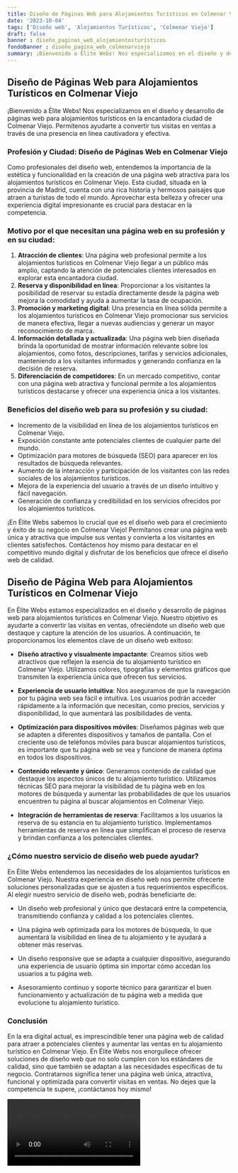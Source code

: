 ```yaml
---
title: Diseño de Páginas Web para Alojamientos Turísticos en Colmenar Viejo
date: '2023-10-04'
tags: ['Diseño web', 'Alojamientos Turísticos', 'Colmenar Viejo']
draft: false
banner : diseño_paginas_web_alojamientosturísticos
fondoBanner : diseño_pagina_web_colmenarviejo
summary: ¡Bienvenido a Élite Webs! Nos especializamos en el diseño y desarrollo de páginas web para alojamientos turísticos en la encantadora ciudad de Colmenar Viejo. Permítenos ayudarte a convertir tus visitas en ventas a través de una presencia en línea cautivadora y efectiva.
---
```


## **Diseño de Páginas Web para Alojamientos Turísticos en Colmenar Viejo**

¡Bienvenido a Élite Webs! Nos especializamos en el diseño y desarrollo de páginas web para alojamientos turísticos en la encantadora ciudad de Colmenar Viejo. Permítenos ayudarte a convertir tus visitas en ventas a través de una presencia en línea cautivadora y efectiva.

### **Profesión y Ciudad: Diseño de Páginas Web en Colmenar Viejo**

Como profesionales del diseño web, entendemos la importancia de la estética y funcionalidad en la creación de una página web atractiva para los alojamientos turísticos en Colmenar Viejo. Esta ciudad, situada en la provincia de Madrid, cuenta con una rica historia y hermosos paisajes que atraen a turistas de todo el mundo. Aprovechar esta belleza y ofrecer una experiencia digital impresionante es crucial para destacar en la competencia.

### **Motivo por el que necesitan una página web en su profesión y en su ciudad:**

1. **Atracción de clientes**: Una página web profesional permite a los alojamientos turísticos en Colmenar Viejo llegar a un público más amplio, captando la atención de potenciales clientes interesados en explorar esta encantadora ciudad.
2. **Reserva y disponibilidad en línea**: Proporcionar a los visitantes la posibilidad de reservar su estadía directamente desde la página web mejora la comodidad y ayuda a aumentar la tasa de ocupación.
3. **Promoción y marketing digital**: Una presencia en línea sólida permite a los alojamientos turísticos en Colmenar Viejo promocionar sus servicios de manera efectiva, llegar a nuevas audiencias y generar un mayor reconocimiento de marca.
4. **Información detallada y actualizada**: Una página web bien diseñada brinda la oportunidad de mostrar información relevante sobre los alojamientos, como fotos, descripciones, tarifas y servicios adicionales, manteniendo a los visitantes informados y generando confianza en la decisión de reserva.
5. **Diferenciación de competidores**: En un mercado competitivo, contar con una página web atractiva y funcional permite a los alojamientos turísticos destacarse y ofrecer una experiencia única a los visitantes.

### **Beneficios del diseño web para su profesión y su ciudad:**

- Incremento de la visibilidad en línea de los alojamientos turísticos en Colmenar Viejo.
- Exposición constante ante potenciales clientes de cualquier parte del mundo.
- Optimización para motores de búsqueda (SEO) para aparecer en los resultados de búsqueda relevantes.
- Aumento de la interacción y participación de los visitantes con las redes sociales de los alojamientos turísticos.
- Mejora de la experiencia del usuario a través de un diseño intuitivo y fácil navegación.
- Generación de confianza y credibilidad en los servicios ofrecidos por los alojamientos turísticos.

¡En Élite Webs sabemos lo crucial que es el diseño web para el crecimiento y éxito de su negocio en Colmenar Viejo! Permítanos crear una página web única y atractiva que impulse sus ventas y convierta a los visitantes en clientes satisfechos. Contáctenos hoy mismo para destacar en el competitivo mundo digital y disfrutar de los beneficios que ofrece el diseño web de calidad.

<GifSeo />

<Cta />

## Diseño de Página Web para Alojamientos Turísticos en Colmenar Viejo

En Élite Webs estamos especializados en el diseño y desarrollo de páginas web para alojamientos turísticos en Colmenar Viejo. Nuestro objetivo es ayudarte a convertir las visitas en ventas, ofreciéndote un diseño web que destaque y capture la atención de los usuarios. A continuación, te proporcionamos los elementos clave de un diseño web exitoso:

- **Diseño atractivo y visualmente impactante**: Creamos sitios web atractivos que reflejen la esencia de tu alojamiento turístico en Colmenar Viejo. Utilizamos colores, tipografías y elementos gráficos que transmiten la experiencia única que ofrecen tus servicios.

- **Experiencia de usuario intuitiva**: Nos aseguramos de que la navegación por tu página web sea fácil e intuitiva. Los usuarios podrán acceder rápidamente a la información que necesitan, como precios, servicios y disponibilidad, lo que aumentará las posibilidades de venta.

- **Optimización para dispositivos móviles**: Diseñamos páginas web que se adapten a diferentes dispositivos y tamaños de pantalla. Con el creciente uso de teléfonos móviles para buscar alojamientos turísticos, es importante que tu página web se vea y funcione de manera óptima en todos los dispositivos.

- **Contenido relevante y único**: Generamos contenido de calidad que destaque los aspectos únicos de tu alojamiento turístico. Utilizamos técnicas SEO para mejorar la visibilidad de tu página web en los motores de búsqueda y aumentar las probabilidades de que los usuarios encuentren tu página al buscar alojamientos en Colmenar Viejo.

- **Integración de herramientas de reserva**: Facilitamos a los usuarios la reserva de su estancia en tu alojamiento turístico. Implementamos herramientas de reserva en línea que simplifican el proceso de reserva y brindan confianza a los potenciales clientes.

### ¿Cómo nuestro servicio de diseño web puede ayudar?

En Élite Webs entendemos las necesidades de los alojamientos turísticos en Colmenar Viejo. Nuestra experiencia en diseño web nos permite ofrecerte soluciones personalizadas que se ajusten a tus requerimientos específicos. Al elegir nuestro servicio de diseño web, podrás beneficiarte de:

- Un diseño web profesional y único que destacará entre la competencia, transmitiendo confianza y calidad a los potenciales clientes.

- Una página web optimizada para los motores de búsqueda, lo que aumentará la visibilidad en línea de tu alojamiento y te ayudará a obtener más reservas.

- Un diseño responsive que se adapta a cualquier dispositivo, asegurando una experiencia de usuario óptima sin importar cómo accedan los usuarios a tu página web.

- Asesoramiento continuo y soporte técnico para garantizar el buen funcionamiento y actualización de tu página web a medida que evolucione tu alojamiento turístico.

### Conclusión

En la era digital actual, es imprescindible tener una página web de calidad para atraer a potenciales clientes y aumentar las ventas en tu alojamiento turístico en Colmenar Viejo. En Élite Webs nos enorgullece ofrecer soluciones de diseño web que no solo cumplen con los estándares de calidad, sino que también se adaptan a las necesidades específicas de tu negocio. Contratarnos significa tener una página web única, atractiva, funcional y optimizada para convertir visitas en ventas. No dejes que la competencia te supere, ¡contáctanos hoy mismo!

<Video />

<CtaBot job='Alojamientos Turísticos' city='Colmenar Viejo'/>

<Gmaps query='Colmenar Viejo+españa+maps' />
